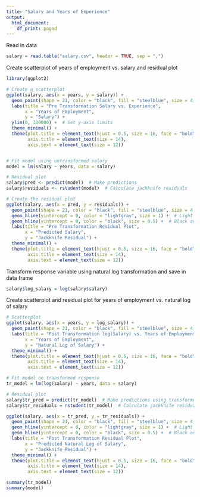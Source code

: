 ---
title: "Salary and Years of Experience"
output:
  html_document:
    df_print: paged
---

Read in data

```{r}
salary = read.table("salary.csv", header = TRUE, sep = ",")
```

Create scatterplot of years of employment vs. salary and residual plot

```{r}
library(ggplot2)

# Create a scatterplot
ggplot(salary, aes(x = years, y = salary)) +
  geom_point(shape = 21, color = "black", fill = "steelblue", size = 4, stroke = 0.5, alpha = 0.8) +  # Points with outline
  labs(title = "Pre Transformation Salary vs. Experience",
       x = "Years of Employment",
       y = "Salary") +
  ylim(0, 300000) +  # Set y-axis limits
  theme_minimal() +
  theme(plot.title = element_text(hjust = 0.5, size = 16, face = "bold"),
        axis.title = element_text(size = 14),
        axis.text = element_text(size = 12))


# Fit model using untransformed salary
model = lm(salary ~ years, data = salary)

# Residual plot
salary$pred <- predict(model)  # Make predictions
salary$residuals <- rstudent(model)  # Calculate jackknife residuals

# Create the residual plot
ggplot(salary, aes(x = pred, y = residuals)) +
  geom_point(shape = 21, color = "black", fill = "steelblue", size = 4, stroke = 0.5, alpha = 0.8) +  # Points with outline
  geom_hline(yintercept = 0, color = "lightgray", size = 1) +  # Light gray horizontal line
  geom_hline(yintercept = 0, color = "black", size = 0.5) +  # Black outline for the line
  labs(title = "Pre Transformation Residual Plot",
       x = "Predicted Salary",
       y = "Jackknife Residual") +
  theme_minimal() +
  theme(plot.title = element_text(hjust = 0.5, size = 16, face = "bold"),
        axis.title = element_text(size = 14),
        axis.text = element_text(size = 12))
```

Transform response variable using natural log transformation and save in data frame

```{r}
salary$log_salary = log(salary$salary)
```

Create scatterplot and residual plot for years of employment vs. natural log of salary

```{r}
# Scatterplot
ggplot(salary, aes(x = years, y = log_salary)) +
  geom_point(shape = 21, color = "black", fill = "steelblue", size = 4, stroke = 0.5, alpha = 0.8) +  # Points with outline
  labs(title = "Post Transformation log(Salary) vs. Years of Employment",
       x = "Years of Employment",
       y = "Natural Log of Salary") +
  theme_minimal() +
  theme(plot.title = element_text(hjust = 0.5, size = 16, face = "bold"),
        axis.title = element_text(size = 14),
        axis.text = element_text(size = 12))

# Fit model on transformed response
tr_model = lm(log(salary) ~ years, data = salary)

# Residual plot
salary$tr_pred = predict(tr_model)  # Make predictions using transformed model
salary$tr_residuals = rstudent(tr_model)  # Calculate jackknife residuals for transformed model

ggplot(salary, aes(x = tr_pred, y = tr_residuals)) +
  geom_point(shape = 21, color = "black", fill = "steelblue", size = 4, stroke = 0.5, alpha = 0.8) +  # Points with outline
  geom_hline(yintercept = 0, color = "lightgray", size = 1) +  # Light gray horizontal line
  geom_hline(yintercept = 0, color = "black", size = 0.5) +  # Black outline for the line
  labs(title = "Post Transformation Residual Plot",
       x = "Predicted Natural Log of Salary",
       y = "Jackknife Residual") +
  theme_minimal() +
  theme(plot.title = element_text(hjust = 0.5, size = 16, face = "bold"),
        axis.title = element_text(size = 14),
        axis.text = element_text(size = 12))
```

```{r}
summary(tr_model)
summary(model)
```

